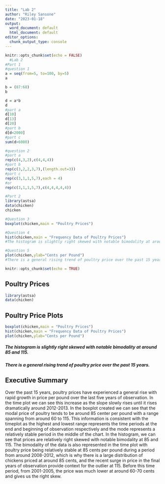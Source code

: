 ```yaml
---
title: "Lab 2"
author: "Riley Sansone"
date: "2023-01-18"
output:
  word_document: default
  html_document: default
editor_options:
  chunk_output_type: console
---
```

```r
knitr::opts_chunk$set(echo = FALSE)
  #Lab 2
#Part 1
#question 1
a = seq(from=5, to=100, by=5)
a

b = (87:68)
b

d = a*b
d  
#part a
d[10]
d[13]
d[20]
#part b
d[d<2000]
#part c
sum(d>6000)

#question 2
#part a
rep(c(4,3,2),c(4,4,4))
#part b
rep(c(3,2,2,3,7),(length.out=3))
#part c
rep(c(3,1,1,5,7),each = 4)
#or
rep(c(3,1,1,5,7),c(4,4,4,4,4))

#Part 2
library(astsa)
data(chicken)
chicken

#Question 3
boxplot(chicken,main = "Poultry Prices")

#Question 4
hist(chicken,main = "Frequency Data of Poultry Prices")
#The histogram is slightly right skewed with notable bimodality at around 85 and 115

#Question 5
plot(chicken,ylab="Cents per Pound")
#There is a general rising trend of poultry price over the past 15 years
```

```r
knitr::opts_chunk$set(echo = TRUE)
```

## Poultry Prices

```r
library(astsa)
data(chicken)
```

## Poultry Price Plots

```r
boxplot(chicken,main = "Poultry Prices")
hist(chicken,main = "Frequency Data of Poultry Prices")
plot(chicken,ylab="Cents per Pound")
```

##### The histogram is slightly right skewed with notable bimodality at around 85 and 115.

##### There is a general rising trend of poultry price over the past 15 years.

## Executive Summary

Over the past 15 years, poultry prices have experienced a general rise with rapid growth in price per pound over the last five years of observation.
In the time plot we can see this increase as the slope slowly rises until it rises dramatically around 2012-2013.
In the boxplot created we can see that the modal price of poultry tends to be around 85 center per pound with a range spanning from around 60 to 115.
This information is consistent with the timeplot as the highest and lowest range represents the time periods at the end and beginning of observation respectively and the mode represents a relatively stable period in the middle of the chart.
In the histogram, we can see that prices are relatively right skewed with notable bimodality at 85 and 115.
The bimodality of the data is also represented in the time plot with poultry price being relatively stable at 85 cents per pound during a period from around 2008-2012,
which is why there is a large distribution of chickens priced at around 85 cents, and the recent surge in price in the final years of observation provide context for the outlier at 115.
Before this time period, from 2001-2005, the price was much lower at around 60-70 cents and gives us the right skew.

